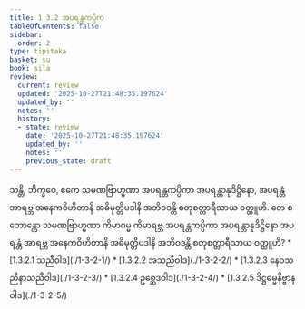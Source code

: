 ```yaml
---
title: 1.3.2 အပရန္တကပ္ပိက
tableOfContents: false
sidebar:
  order: 2
type: tipitaka
basket: su
book: sila
review:
  current: review
  updated: '2025-10-27T21:48:35.197624'
  updated_by: ''
  notes: ''
  history:
  - state: review
    date: '2025-10-27T21:48:35.197624'
    updated_by: ''
    notes: ''
    previous_state: draft
---
```



<ReviewStatus review={frontmatter.review} showDetails={true} />

<HypothesisAnnotation frontmatter={frontmatter} />

<DynamicBreadcrumb />

<Division number="74" book="sila" e="ch" v="6" p="28">

<Paragraph number="118" book="sila">
သန္တိ, ဘိက္ခဝေ, ဧကေ သမဏဗြာဟ္မဏာ အပရန္တကပ္ပိကာ အပရန္တာနုဒိဋ္ဌိနော, အပရန္တံ အာရဗ္ဘ အနေကဝိဟိတာနိ အဓိမုတ္တိပဒါနိ အဘိဝဒန္တိ စတုစတ္တာရီသာယ ဝတ္ထူဟိ. တေ စ ဘောန္တော သမဏဗြာဟ္မဏာ ကိမာဂမ္မ ကိမာရဗ္ဘ အပရန္တကပ္ပိကာ အပရန္တာနုဒိဋ္ဌိနော အပရန္တံ အာရဗ္ဘ အနေကဝိဟိတာနိ အဓိမုတ္တိပဒါနိ အဘိဝဒန္တိ စတုစတ္တာရီသာယ ဝတ္ထူဟိ?

</Paragraph>
</Division>

<TableOfContents book="sila" section="1.3.2">
* [1.3.2.1 သညီဝါဒ](./1-3-2-1/)
* [1.3.2.2 အသညီဝါဒ](./1-3-2-2/)
* [1.3.2.3 နေဝသညီနာသညီဝါဒ](./1-3-2-3/)
* [1.3.2.4 ဥစ္ဆေဒဝါဒ](./1-3-2-4/)
* [1.3.2.5 ဒိဋ္ဌဓမ္မနိဗ္ဗာနဝါဒ](./1-3-2-5/)
</TableOfContents>